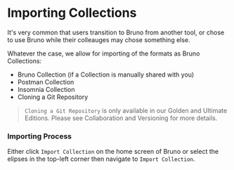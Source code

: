 # Importing Collections 

It's very common that users transition to Bruno from another tool, or chose to use Bruno while their colleauges may chose something else. 

Whatever the case, we allow for importing of the formats as Bruno Collections:

- Bruno Collection (if a Collection is manually shared with you)
- Postman Collection
- Insomnia Collection
- Cloning a Git Repository

> `Cloning a Git Repository` is only available in our Golden and Ultimate Editions. Please see Collaboration and Versioning for more details.

### Importing Process

Either click `Import Collection` on the home screen of Bruno or select the elipses in the top-left corner then navigate to `Import Collection`. 





